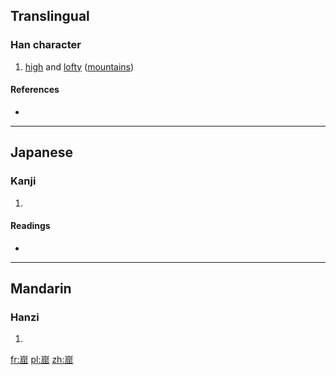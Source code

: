 ==Translingual==

===Han character===
{{Han char|rn=46|rad=山|as=08|sn=11|four=|canj=山尸山山 (USUU), X山尸山山 (XUSUU)|ids=⿱[[山]][[屈]]}}

# [[high]] and [[lofty]] ([[mountain]]s)

====References====
* {{Han ref|kx=0315.151|dkj=08186|hdz=10784.040|uh=5D2B|ud=23851}}

----

==Japanese==

===Kanji===
{{ja-kanji|grade=|rs=山08}}

# {{defn|lang=ja|sort=山08}}

====Readings====
* {{ja-readings|on=[[くつ]] (kutsu)|kun=[[そばだつ]] (sobadatsu)}}

----

==Mandarin==

===Hanzi===
{{cmn-hanzi|pin=[[jué]] ([[jue2]]), [[zè]] ([[ze4]])|wg=chüeh<sup>2</sup>, tse<sup>4</sup>}}

# {{defn|lang=cmn|sort=山08}}

[[fr:崫]]
[[pl:崫]]
[[zh:崫]]